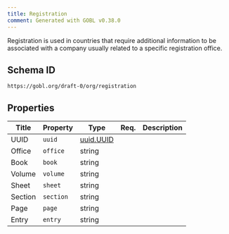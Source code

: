 ```yaml
---
title: Registration
comment: Generated with GOBL v0.38.0
---
```


Registration is used in countries that require additional information to be associated with a company usually related to a specific registration office.

## Schema ID

`https://gobl.org/draft-0/org/registration`

## Properties

| Title   | Property  | Type                            | Req. | Description |
|---------|-----------|---------------------------------|------|-------------|
| UUID    | `uuid`    | [uuid.UUID](/draft-0/uuid/uuid) |      |             |
| Office  | `office`  | string                          |      |             |
| Book    | `book`    | string                          |      |             |
| Volume  | `volume`  | string                          |      |             |
| Sheet   | `sheet`   | string                          |      |             |
| Section | `section` | string                          |      |             |
| Page    | `page`    | string                          |      |             |
| Entry   | `entry`   | string                          |      |             |

